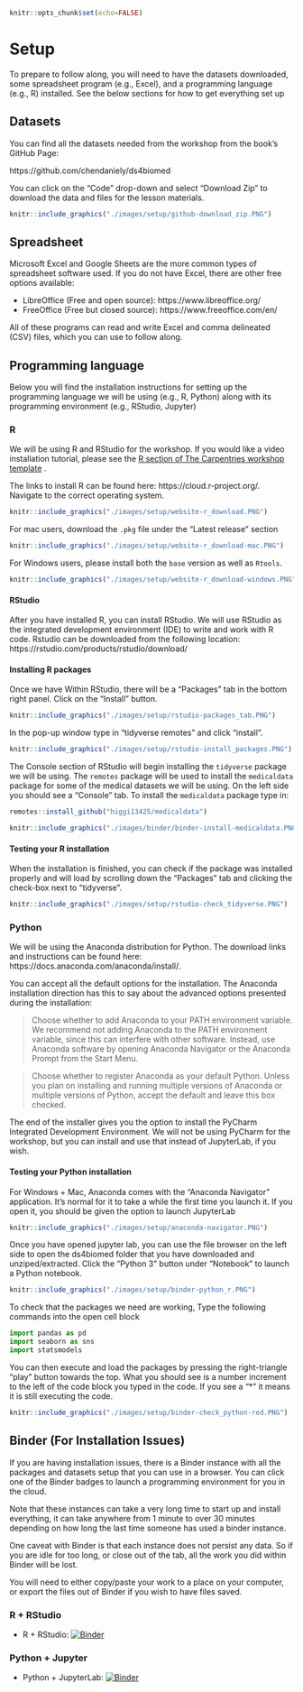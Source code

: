 ```r
knitr::opts_chunk$set(echo=FALSE)
```

# Setup {-#setup}

To prepare to follow along, you will need to have
the datasets downloaded,
some spreadsheet program (e.g., Excel),
and a programming language (e.g., R) installed.
See the below sections for how to get everything set up 

## Datasets {-}

You can find all the datasets needed from the workshop from the book's GitHub Page:

https://github.com/chendaniely/ds4biomed

You can click on the "Code" drop-down and select "Download Zip" to download the data and files for the lesson materials.

```r
knitr::include_graphics("./images/setup/github-download_zip.PNG")
```


## Spreadsheet {-}

Microsoft Excel and Google Sheets are the more common types of spreadsheet software used.
If you do not have Excel, there are other free options available:

- LibreOffice (Free and open source): https://www.libreoffice.org/
- FreeOffice (Free but closed source): https://www.freeoffice.com/en/

All of these programs can read and write Excel and comma delineated (CSV) files,
which you can use to follow along.

## Programming language {-}

Below you will find the installation instructions for setting up the programming language we will be using (e.g., R, Python) along with its programming environment (e.g., RStudio, Jupyter)

::::: {.rBlock}
### R {-}

We will be using R and RStudio for the workshop.
If you would like a video installation tutorial,
please see the
[R section of The Carpentries workshop template](https://carpentries.github.io/workshop-template/#r)
.

The links to install R can be found here: https://cloud.r-project.org/.
Navigate to the correct operating system.

```r
knitr::include_graphics("./images/setup/website-r_download.PNG")
```

For mac users, download the `.pkg` file under the "Latest release" section

```r
knitr::include_graphics("./images/setup/website-r_download-mac.PNG")
```

For Windows users, please install both the `base` version as well as `Rtools`.

```r
knitr::include_graphics("./images/setup/website-r_download-windows.PNG")
```

#### RStudio {-}

After you have installed R, you can install RStudio.
We will use RStudio as the integrated development environment (IDE) to write and work with R code.
Rstudio can be downloaded from the following location: https://rstudio.com/products/rstudio/download/

#### Installing R packages {-}

Once we have 
Within RStudio, there will be a "Packages" tab in the bottom right panel.
Click on the "Install" button.

```r
knitr::include_graphics("./images/setup/rstudio-packages_tab.PNG")
```

In the pop-up window type in "tidyverse remotes" and click "install".

```r
knitr::include_graphics("./images/setup/rstudio-install_packages.PNG")
```

The Console section of RStudio will begin installing the `tidyverse` package we will be using.
The `remotes` package will be used to install the `medicaldata` package for some of the medical datasets we will be using.
On the left side you should see a "Console" tab.
To install the `medicaldata` package type in:

```r
remotes::install_github("higgi13425/medicaldata")
```

```r
knitr::include_graphics("./images/binder/binder-install-medicaldata.PNG")
```

#### Testing your R installation {-}

When the installation is finished, you can check if the package was installed properly and will load
by scrolling down the "Packages" tab and clicking the check-box next to "tidyverse".

```r
knitr::include_graphics("./images/setup/rstudio-check_tidyverse.PNG")
```
:::::

::::: {.pyBlock}
### Python {-}

We will be using the Anaconda distribution for Python.
The download links and instructions can be found here: https://docs.anaconda.com/anaconda/install/.

You can accept all the default options for the installation.
The Anaconda installation direction has this to say about the advanced options presented during the installation:

> Choose whether to add Anaconda to your PATH environment variable. We recommend not adding Anaconda to the PATH environment variable, since this can interfere with other software. Instead, use Anaconda software by opening Anaconda Navigator or the Anaconda Prompt from the Start Menu.

> Choose whether to register Anaconda as your default Python. Unless you plan on installing and running multiple versions of Anaconda or multiple versions of Python, accept the default and leave this box checked.

The end of the installer gives you the option to install the PyCharm Integrated Development Environment.
We will not be using PyCharm for the workshop,
but you can install and use that instead of JupyterLab, if you wish.

<!--
Install Python 3 by running the Anaconda Installer,
using all of the defaults for installation **except, make sure to check Add Anaconda to my PATH environment variable**.

You can also follow the [Software-Carpentry Python setup instructions](https://carpentries.github.io/workshop-template/#python)
-->


#### Testing your Python installation {-}

For Windows + Mac, Anaconda comes with the "Anaconda Navigator" application.
It's normal for it to take a while the first time you launch it.
If you open it, you should be given the option to launch JupyterLab

```r
knitr::include_graphics("./images/setup/anaconda-navigator.PNG")
```

Once you have opened jupyter lab, you can use the file browser on the left side
to open the ds4biomed folder that you have downloaded and unziped/extracted.
Click the "Python 3" button under "Notebook" to launch a Python notebook.

```r
knitr::include_graphics("./images/setup/binder-python_r.PNG")
```

To check that the packages we need are working,
Type the following commands into the open cell block

```python
import pandas as pd
import seaborn as sns
import statsmodels
```

You can then execute and load the packages by pressing the right-triangle "play" button towards the top.
What you should see is a number increment to the left of the code block you typed in the code.
If you see a "*" it means it is still executing the code.

```r
knitr::include_graphics("./images/setup/binder-check_python-red.PNG")
```


:::::

## Binder (For Installation Issues) {-}

If you are having installation issues,
there is a Binder instance with all the packages and datasets setup that you can use
in a browser.
You can click one of the Binder badges to launch a programming environment for you in the cloud.

Note that these instances can take a very long time to start up and install everything, it can take anywhere from 1 minute to over 30 minutes depending
on how long the last time someone has used a binder instance.

One caveat with Binder is that each instance does not persist any data.
So if you are idle for too long, or close out of the tab,
all the work you did within Binder will be lost.

You will need to either copy/paste your work to a place on your computer,
or export the files out of Binder if you wish to have files saved.

::::: {.rBlock}
### R + RStudio {- #r-rstudio-binder}

- R + RStudio: [![Binder](https://mybinder.org/badge_logo.svg)](https://mybinder.org/v2/gh/chendaniely/ds4biomed/learner?urlpath=rstudio)
:::::

::::: {.pyBlock}
### Python + Jupyter {- #python-jupyter-binder}

- Python + JupyterLab: [![Binder](https://mybinder.org/badge_logo.svg)](https://mybinder.org/v2/gh/chendaniely/ds4biomed/learner)
:::::
